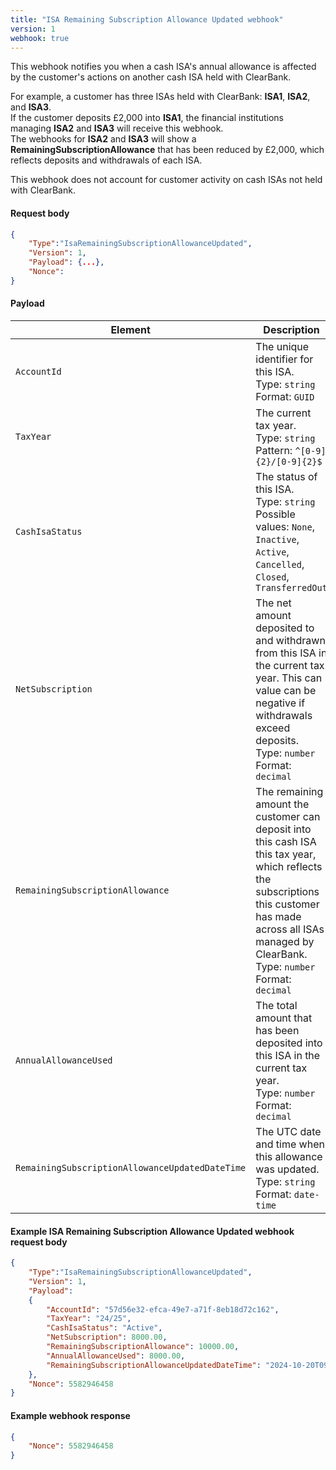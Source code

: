 ```yaml
---
title: "ISA Remaining Subscription Allowance Updated webhook"
version: 1
webhook: true
---
```



This webhook notifies you when a cash ISA's annual allowance is affected by the customer's actions on another cash ISA held with ClearBank.

For example, a customer has three ISAs held with ClearBank: **ISA1**, **ISA2**, and **ISA3**.  
If the customer deposits £2,000 into **ISA1**, the financial institutions managing **ISA2** and **ISA3** will receive this webhook.  
The webhooks for **ISA2** and **ISA3** will show a **RemainingSubscriptionAllowance** that has been reduced by £2,000, which reflects deposits and withdrawals of each ISA.

<Callout colour="blue">
  This webhook does not account for customer activity on cash ISAs not held with ClearBank.
</Callout>

#### Request body

```json
{
    "Type":"IsaRemainingSubscriptionAllowanceUpdated",
    "Version": 1,
    "Payload": {...},
    "Nonce":
}
```

#### Payload

| Element                                         | Description                                                                                                                                                                                                                  |
| ----------------------------------------------- | ---------------------------------------------------------------------------------------------------------------------------------------------------------------------------------------------------------------------------- |
| `AccountId`                                     | The unique identifier for this ISA. <br /> Type: `string` <br /> Format: `GUID`                                                                                                                                              |
| `TaxYear`                                       | The current tax year. <br /> Type: `string` <br /> Pattern: `^[0-9]{2}/[0-9]{2}$`                                                                                                                                            |
| `CashIsaStatus`                                 | The status of this ISA. <br /> Type: `string` <br /> Possible values: `None`, `Inactive`, `Active`, `Cancelled`, `Closed`, `TransferredOut`                                                                                  |
| `NetSubscription`                               | The net amount deposited to and withdrawn from this ISA in the current tax year. This can value can be negative if withdrawals exceed deposits. <br /> Type: `number` <br /> Format: `decimal`                               |
| `RemainingSubscriptionAllowance`                | The remaining amount the customer can deposit into this cash ISA this tax year, which reflects the subscriptions this customer has made across all ISAs managed by ClearBank. <br /> Type: `number` <br /> Format: `decimal` |
| `AnnualAllowanceUsed`                           | The total amount that has been deposited into this ISA in the current tax year. <br /> Type: `number` <br /> Format: `decimal`                                                                                               |
| `RemainingSubscriptionAllowanceUpdatedDateTime` | The UTC date and time when this allowance was updated. <br /> Type: `string` <br /> Format: `date-time`                                                                                                                      |

#### Example ISA Remaining Subscription Allowance Updated webhook request body

```json
{
    "Type":"IsaRemainingSubscriptionAllowanceUpdated",
    "Version": 1,
    "Payload":
    {
        "AccountId": "57d56e32-efca-49e7-a71f-8eb18d72c162",
        "TaxYear": "24/25",
        "CashIsaStatus": "Active",
        "NetSubscription": 8000.00,
        "RemainingSubscriptionAllowance": 10000.00,
        "AnnualAllowanceUsed": 8000.00,
        "RemainingSubscriptionAllowanceUpdatedDateTime": "2024-10-20T09:54:44.000209Z"
    },
    "Nonce": 5582946458
}
```

#### Example webhook response

```json
{
    "Nonce": 5582946458
}
```
